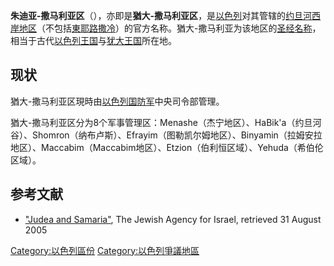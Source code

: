 {{Infobox Settlement
| translit_lang1          = –
| translit_lang1_type     = 希伯来语
| translit_lang1_info     = {{Hebrew|אֵזוֹר יְהוּדָה וְשׁוֹמְרוֹן}}
| image_map               = Judea and Samaria Area in Israel (undisputed).svg
| mapsize                 = 150px
| map_caption             = 
| subdivision_type        = 市
| subdivision_name        = 4
| subdivision_type1       = Local Councils
| subdivision_name1       = 13
| subdivision_type2       = Regional Councils
| subdivision_name2       = 6
| seat_type               = 行政中心
| seat                    = [[阿里埃勒|埃里尔]]
| seat1_type              = 最大城市
| seat1                   = [[莫迪因伊利特|莫迪因伊利特]]（仅计犹太居民）
| area_total_km2          = 5878
| population_total        = 350000
| population_as_of        = 2011年
|population_footnotes=<ref>{{cite web |url=http://www.myesha.org.il/?CategoryID=251&ArticleID=5298 |title=המתנחלים 2012 |publisher=מועצת יש"ע |access-date=2012-02-16 |archive-date=2007-10-05 |archive-url=https://web.archive.org/web/20071005215349/http://www.myesha.org.il/?CategoryID=251&ArticleID=5298 |dead-url=no }}</ref>{{smallsup|*}}
|footnotes={{smallsup|*}}（仅计犹太居民）
}}
'''朱迪亚-撒马利亚区'''（{{lang-he|אֵזוֹר יְהוּדָה וְשׁוֹמְרוֹן|Ezor Yehuda VeShomron}}），亦即是'''猶大-撒马利亚区'''，是[[以色列|以色列]]对其管辖的[[约旦河西岸地区|约旦河西岸地区]]（不包括[[東耶路撒冷|東耶路撒冷]]）的官方名称。猶大-撒马利亚为该地区的[[圣经|圣经]][[名称|名称]]，相当于古代[[以色列王國_(後期)|以色列王国]]与[[犹大王国|犹大王国]]所在地。

== 现状 ==
猶大-撒马利亚区現時由[[以色列国防军|以色列国防军]]中央司令部管理。

猶大-撒马利亚区分为8个军事管理区：Menashe（杰宁地区）、HaBik'a（约旦河谷）、Shomron（纳布卢斯）、Efrayim（图勒凯尔姆地区）、Binyamin（拉姆安拉地区）、Maccabim（Maccabim地区）、Etzion（伯利恒区域）、Yehuda（希伯伦区域）。

== 参考文献 ==
<references/>
*[https://web.archive.org/web/20091219174937/http://www.jafi.org.il/education/100/maps/judea.html "Judea and Samaria"], The Jewish Agency for Israel, retrieved 31 August 2005

{{以色列行政区划}}

[[Category:以色列區份|Category:以色列區份]]
[[Category:以色列爭議地區|Category:以色列爭議地區]]